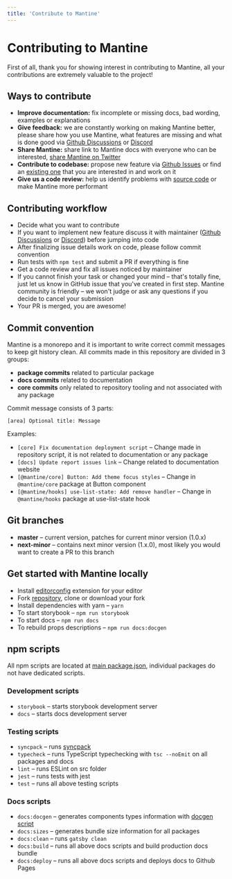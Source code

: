 ```yaml
---
title: 'Contribute to Mantine'
---
```


# Contributing to Mantine

First of all, thank you for showing interest in contributing to Mantine, all your contributions are extremely valuable to the project!

## Ways to contribute

- **Improve documentation:** fix incomplete or missing docs, bad wording, examples or explanations
- **Give feedback:** we are constantly working on making Mantine better, please share how you use Mantine, what features are missing and what is done good via [Github Discussions](https://github.com/mantinedev/mantine/discussions/new) or [Discord](https://discord.gg/eUZpPbpxb4)
- **Share Mantine:** share link to Mantine docs with everyone who can be interested, [share Mantine on Twitter](https://twitter.com/intent/tweet?text=Mantine%20%E2%80%93%20new%20React%20library%20with%20100%2B%20components%20and%20hooks.%20It%20has%20native%20dark%20theme%20support%20and%20focuses%20on%20accessibility%20and%20usability.%0A%0Ahttp%3A%2F%2Fmantine.dev%0A%0A%23reactjs%20)
- **Contribute to codebase:** propose new feature via [Github Issues](https://github.com/mantinedev/mantine/issues/new) or find an [existing one](https://github.com/mantinedev/mantine/labels/help%20wanted) that you are interested in and work on it
- **Give us a code review:** help us identify problems with [source code](https://github.com/mantinedev/mantine/tree/master/src) or make Mantine more performant

## Contributing workflow

- Decide what you want to contribute
- If you want to implement new feature discuss it with maintainer ([Github Discussions](https://github.com/mantinedev/mantine/discussions/new) or [Discord](https://discord.gg/eUZpPbpxb4)) before jumping into code
- After finalizing issue details work on code, please follow commit convention
- Run tests with `npm test` and submit a PR if everything is fine
- Get a code review and fix all issues noticed by maintainer
- If you cannot finish your task or changed your mind – that's totally fine, just let us know in GitHub issue that you've created in first step. Mantine community is friendly – we won't judge or ask any questions if you decide to cancel your submission
- Your PR is merged, you are awesome!

## Commit convention

Mantine is a monorepo and it is important to write correct commit messages to keep git history clean.
All commits made in this repository are divided in 3 groups:

- **package commits** related to particular package
- **docs commits** related to documentation
- **core commits** only related to repository tooling and not associated with any package

Commit message consists of 3 parts:

```
[area] Optional title: Message
```

Examples:

- `[core] Fix documentation deployment script` – Change made in repository script, it is not related to documentation or any package
- `[docs] Update report issues link` – Change related to documentation website
- `[@mantine/core] Button: Add theme focus styles` – Change in `@mantine/core` package at Button component
- `[@mantine/hooks] use-list-state: Add remove handler` – Change in `@mantine/hooks` package at use-list-state hook

## Git branches

- **master** – current version, patches for current minor version (1.0.x)
- **next-minor** – contains next minor version (1.x.0), most likely you would want to create a PR to this branch

## Get started with Mantine locally

- Install [editorconfig](https://editorconfig.org/) extension for your editor
- Fork [repository](https://github.com/mantinedev/mantine), clone or download your fork
- Install dependencies with yarn – `yarn`
- To start storybook – `npm run storybook`
- To start docs – `npm run docs`
- To rebuild props descriptions – `npm run docs:docgen`

## npm scripts

All npm scripts are located at [main package.json](https://github.com/mantinedev/mantine/blob/master/package.json),
individual packages do not have dedicated scripts.

### Development scripts

- `storybook` – starts storybook development server
- `docs` – starts docs development server

### Testing scripts

- `syncpack` – runs [syncpack](https://www.npmjs.com/package/syncpack)
- `typecheck` – runs TypeScript typechecking with `tsc --noEmit` on all packages and docs
- `lint` – runs ESLint on src folder
- `jest` – runs tests with jest
- `test` – runs all above testing scripts

### Docs scripts

- `docs:docgen` – generates components types information with [docgen script](https://github.com/mantinedev/mantine/blob/master/scripts/docgen.ts)
- `docs:sizes` – generates bundle size information for all packages
- `docs:clean` – runs `gatsby clean`
- `docs:build` – runs all above docs scripts and build production docs bundle
- `docs:deploy` – runs all above docs scripts and deploys docs to Github Pages

